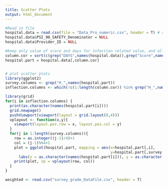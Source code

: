 ```yaml
---
title: Scatter Plots
output: html_document
---
```


```r
#Read in file
hospital.data = read.csv(file = "Data_Pro_numeric.csv", header = T) # reade file
hospital.data$PSI_90_SAFETY_Denominator = NULL
hospital.data$Provider_ID = NULL

#keep only value of score and days for infection related value, and all survey file for correction
column.cor = sort(c(grep("DAYS",names(hospital.data)),grep("Score",names(hospital.data)),grep("H_",names(hospital.data)), grep("SIR",names(hospital.data))))
hospital.part = hospital.data[,column.cor]


# plot scatter plots
library(ggplot2)
survey.columns <- grep("H_",names(hospital.part))
inflection.columns <- which(!c(1:length(column.cor)) %in% grep("H_",names(hospital.part)))

library(grid)
for(i in inflection.columns) {
  print(as.character(names(hospital.part[i])))
  grid.newpage()
  pushViewport(viewport(layout = grid.layout(8,4)))
  vplayout <- function(x,y){
    viewport(layout.pos.row = x, layout.pos.col = y)
  }
  for(j in 1:length(survey.columns)){
    row = as.integer((j-1)/4)+1
    col = (j-1)%%4+1
    plot = ggplot(hospital.part, mapping = aes(x=hospital.part[,i], 
                                               y=hospital.part[,survey.columns[j]])) + 
      labs(x = as.character(names(hospital.part[i])), y = as.character(names(hospital.part[survey.columns[j]]))) + geom_point()
    print(plot, vp = vplayout(row, col))
  }
}
```

```r
weighted <- read.csv("survey_grade_DataFile.csv", header = T)
```
